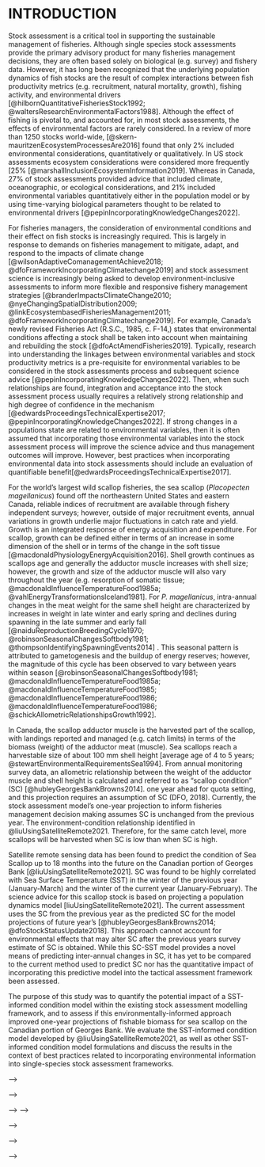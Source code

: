 # INTRODUCTION {#ref-intro}

Stock assessment is a critical tool in supporting the sustainable management of fisheries. Although single species stock assessments provide the primary advisory product for many fisheries management decisions, they are often based solely on biological (e.g. survey) and fishery data. However, it has long been recognized that the underlying population dynamics of fish stocks are the result of complex interactions between fish productivity metrics (e.g. recruitment, natural mortality, growth), fishing activity, and environmental drivers [@hilbornQuantitativeFisheriesStock1992; @waltersResearchEnvironmentalFactors1988]. Although the effect of fishing is pivotal to, and accounted for, in most stock assessments, the effects of environmental factors are rarely considered. In a review of more than 1250 stocks world-wide, [@skern-mauritzenEcosystemProcessesAre2016] found that only 2% included environmental considerations, quantitatively or qualitatively. In US stock assessments ecosystem considerations were considered more frequently [25% [@marshallInclusionEcosystemInformation2019]. Whereas in Canada, 27% of stock assessments provided advice that included climate, oceanographic, or ecological considerations, and 21% included environmental variables quantitatively either in the population model or by using time-varying biological parameters thought to be related to environmental drivers [@pepinIncorporatingKnowledgeChanges2022].

For fisheries managers, the consideration of environmental conditions and their effect on fish stocks is increasingly required. This is largely in response to demands on fisheries management to mitigate, adapt, and respond to the impacts of climate change [@wilsonAdaptiveComanagementAchieve2018; @dfoFrameworkIncorporatingClimatechange2019] and stock assessment science is increasingly being asked to develop environment-inclusive assessments to inform more flexible and responsive fishery management strategies [@branderImpactsClimateChange2010; @nyeChangingSpatialDistribution2009; @linkEcosystembasedFisheriesManagement2011; @dfoFrameworkIncorporatingClimatechange2019]. For example, Canada’s newly revised Fisheries Act (R.S.C., 1985, c. F-14,) states that environmental conditions affecting a stock shall be taken into account when maintaining and rebuilding the stock [@dfoActAmendFisheries2019]. Typically, research into understanding the linkages between environmental variables and stock productivity metrics is a pre-requisite for environmental variables to be considered in the stock assessments process and subsequent science advice [@pepinIncorporatingKnowledgeChanges2022]. Then, when such relationships are found, integration and acceptance into the stock assessment process usually requires a relatively strong relationship and high degree of confidence in the mechanism [@edwardsProceedingsTechnicalExpertise2017; @pepinIncorporatingKnowledgeChanges2022]. If strong changes in a populations state are related to environmental variables, then it is often assumed that incorporating those environmental variables into the stock assessment process will improve the science advice and thus management outcomes will improve. However, best practices when incorporating environmental data into stock assessments should include an evaluation of quantifiable benefit[@edwardsProceedingsTechnicalExpertise2017]. 

For the world’s largest wild scallop fisheries, the sea scallop (*Placopecten magellanicus*) found off the northeastern United States and eastern Canada, reliable indices of recruitment are available through fishery independent surveys; however, outside of major recruitment events, annual variations in growth underlie major fluctuations in catch rate and yield. Growth is an integrated response of energy acquisition and expenditure. For scallop, growth can be defined either in terms of an increase in some dimension of the shell or in terms of the change in the soft tissue [@macdonaldPhysiologyEnergyAcquisition2016]. Shell growth continues as scallops age and generally the adductor muscle increases with shell size; however, the growth and size of the adductor muscle will also vary throughout the year (e.g. resorption of somatic tissue; @macdonaldInfluenceTemperatureFood1985a; @vahlEnergyTransformationsIceland1981]. For *P. magellanicus*, intra-annual changes in the meat weight for the same shell height are characterized by increases in weight in late winter and early spring and declines during spawning in the late summer and early fall [@naiduReproductionBreedingCycle1970; @robinsonSeasonalChangesSoftbody1981; @thompsonIdentifyingSpawningEvents2014] . This seasonal pattern is attributed to gametogenesis and the buildup of energy reserves; however, the magnitude of this cycle has been observed to vary between years within season [@robinsonSeasonalChangesSoftbody1981; @macdonaldInfluenceTemperatureFood1985a; @macdonaldInfluenceTemperatureFood1985; @macdonaldInfluenceTemperatureFood1986; @macdonaldInfluenceTemperatureFood1986; @schickAllometricRelationshipsGrowth1992].

In Canada, the scallop adductor muscle is the harvested part of the scallop, with landings reported and managed (e.g. catch limits) in terms of the biomass (weight) of the adductor meat (muscle). Sea scallops reach a harvestable size of about 100 mm shell height [average age of 4 to 5 years; @stewartEnvironmentalRequirementsSea1994]. From annual monitoring survey data, an allometric relationship between the weight of the adductor muscle and shell height is calculated and referred to as “scallop condition” (SC) [@hubleyGeorgesBankBrowns2014]. one year ahead for quota setting, and this projection requires an assumption of SC (DFO, 2018). Currently, the stock assessment model’s one-year projection to inform fisheries management decision making assumes SC is unchanged from the previous year. The environment-condition relationship identified in @liuUsingSatelliteRemote2021. Therefore, for the same catch level, more scallops will be harvested when SC is low than when SC is high.

Satellite remote sensing data has been found to predict the condition of Sea Scallop up to 18 months into the future on the Canadian portion of Georges Bank [@liuUsingSatelliteRemote2021]. SC was found to be highly correlated with Sea Surface Temperature (SST) in the winter of the previous year (January-March) and the winter of the current year (January-February).   The science advice for this scallop stock is based on projecting a population dynamics model [liuUsingSatelliteRemote2021]. The current assessment uses the SC from the previous year as the predicted SC for the model projections of future year's [@hubleyGeorgesBankBrowns2014; @dfoStockStatusUpdate2018]. This approach cannot account for environmental effects that may alter SC after the previous years survey estimate of SC is obtained. While this SC-SST model provides a novel means of predicting inter-annual changes in SC, it has yet to be compared to the current method used to predict SC nor has the quantitative impact of incorporating this predictive model into the tactical assessment framework been assessed. 

<!-- Alternatively, a methodology that incorporates environmental effects could result in improved predictions of SC and in turn lead to more accurate biomass projections and science advice.  -->

The purpose of this study was to quantify the potential impact of a SST-informed condition model within the existing stock assessment modelling framework, and to assess if this environmentally-informed approach improved one-year projections of fishable biomass for sea scallop on the Canadian portion of Georges Bank. We evaluate the SST-informed condition model developed by @liuUsingSatelliteRemote2021, as well as other SST-informed condition model formulations and discuss the results in the context of best practices related to incorporating environmental information into single-species stock assessment frameworks. 

<!-- There is an urgent need to sustainably manage fish stocks due to pressures from over-fishing, pollution, habitat destruction, and climate change [@faoStateWorldFisheries2018]. While it is well known that oceanographic conditions influence natural fluctuations in fish stocks, disentangling environmental variability from fishing effects remains challenging, often due to non-stationarity, non-linearity, and a lack of scientific resources to characterize the complex dynamics [@myersWhenEnvironmentRecruitment1998; @skern-mauritzenEcosystemProcessesAre2016]. For this reason stock assessment methods historically account for only the effects of population demographics and fishing while ignoring environmental effects outright [@skern-mauritzenEcosystemProcessesAre2016]. The integration of environmental data directly into traditional stock assessment models remains the exception [@cadrinStockAssessmentMethods2015].  -->

<!-- Part of the challenge is to overcome the difficulties associated with the short-term, *tactical* nature of the stock assessment process which typically requires predictions between 1-5 years in the future (they are the weather-people of Fisheries Science). Incorporation of environmental data within a tactical process requires the development of an environmental relationship that has a predictable impact on the assessment (e.g. CITE). In contrast, many fisheries scientists developing environmental relationships tend to focus on a long-term *strategic* perspective that attempts to understand the dynamics of populations, communities, and ecosystems at decadal or longer time frames (e.g. CITE). Identifying and utilizing environmental relationships from a strategic perspective has proven easier to achieve than from a tactical perspective (CITE).  In large part this is due to the differing objectives of the two perspectives, strategic objectives tend to be broader in nature (e.g. impacts of directed temperature change on ecosystem dynamics), whereas tactical objectives are more narrow, sensitive, and specific (e.g. setting a quota for a fishery using a biomass prediction for next year). While it is widely recognized that improved understanding of the influence of environmental variability on fish population dynamics could improve science advice within an ecosystem context and help operationalize an ecosystem approach to fisheries management (EAFM; CITE STUFF), this must be done with the tactical objectives in mind. -->

<!-- From a fisheries management perspective environmental considerations are increasingly required as part of the provision of tactical science advice. This is largely in response to demands on fisheries management to mitigate, adapt, and respond to the impacts of climate change [@wilsonAdaptiveComanagementAchieve2018; @dfoActAmendFisheries2019]. Fisheries management decisions often include setting removals limits in terms of biomass. However, these decisions are complicated by fluctuations in stock size due to variability in productivity parameters such as recruitment, growth, condition, and survival, all of which are influenced by the environment. -->

<!-- These environment-productivity relationships have been of interest to fisheries scientists throughout the history of the field [Other old stuff? @bevertonDynamicsExploitedFish1957;@rickerStockRecruitment1954]. The relationship between the environment and recruitment was one of the first, and is one of the more common, environmental relationships that has been explored [CITE]. However the development of long-term predictable relationships between recruitment and environmental conditions has been challenging and has limited the incorporation of these relationships into tactical assessment processes [@myersWhenEnvironmentRecruitment1998]. The influence of environmental factors on natural mortality has also been the focus of a great deal of research [CITE SOME STUFF]. The incorporation of these natural mortality-environmental relationships has been achieved by allowing natural mortality to vary over time within an assessment model [@swainExtremeIncreasesNatural2015]. In part, this method has been successfully incorporated into tactical decision making because the environmental driver was both well measured and the fluctuations from year to year were relatively predictable [@swainExtremeIncreasesNatural2015]. Additionally, the flexibility of the modelling framework allows the productivity parameter to track the known environmental change without an explicit link between the two [@swainExtremeIncreasesNatural2015]. -->

<!-- Finally, there is a long history of research exploring the relationship between environmental factors and individual growth and condition [@macdonaldInfluenceTemperatureFood1985a; @ratzVariationFishCondition2003a; @daufresneGlobalWarmingBenefits2009; @baudronWarmingTemperaturesSmaller2014; @ahtiSizeDoesMatter2020]. At a broad scale it has been suggested that fish tend to grow to larger sizes at high latitudes (Bergmanns rule; bergmannUeberVerhaltnissederWarmeokonomie1847; rayApplicationBergmannAllen1960], although there is also evidence that fishing and local environmental factors lead to these patterns breaking down [@fisherBreakingBergmannRule2010; @belkBergmannRuleEctotherms2002].  Some of the local environmental factors that influence individual growth within a stock include temperature [@neuheimerGrowingDegreedayFish2007], food availability [@niciezaGrowthCompensationJuvenile1997], and pH [@cattanoLivingHighCO22018]. Similarly, fish condition [average individual weight at a given size, e.g. Fulton's K, @nashOriginFultonCondition2006] has been related to numerous environmental variables including the timing of the onset and duration of the spring bloom [@reedResponseScotianShelf2019], temperature [@brossetInfluenceEnvironmentalVariability2015], and food limitations [@geissingerFoodInitialSize2021; @malzahnNutrientLimitationPrimary2007].  Despite these well known environmental effects, the impact of the environment on individual growth and condition is typically excluded from quantitative models developed for tactical decision making processes, likely due the lack of predictability of these relationships in future years. -->

<!-- On the Canadian portion of Georges Bank (GB) satellite remote sensing data has been found to predict the condition of Sea Scallop (*Placotpecten magellanicus*) up to 18 months into the future [@liuUsingSatelliteRemote2021]. Scallop condition (SC; the meat weight of a scallop with a shell height of 100 mm) was found to be highly correlated to the additive effect of Sea Surface Temperature (SST) in the winter of the previous year (January-March) and the winter of the current year (January-February). In the stock assessment of this scallop stock, the SC prediction for a given year is used to convert population abundance estimates to population biomass and is required to project the biomass of the stock into future years.  Thus, the environment-condition relationship identified in @liuUsingSatelliteRemote2021 can be *tactically* incorporated into the assessment for this stock [@hubleyGeorgesBankBrowns2014; @dfoStockStatusUpdate2018]. The current assessment uses the SC from the previous year as the predicted SC for the model projections of future year's [@hubleyGeorgesBankBrowns2014; @dfoStockStatusUpdate2018]. This approach cannot account for environmental effects that may alter SC after the previous years survey estimate of SC is obtained. While this SC-SST model provides a novel means of predicting inter-annual changes in SC, it has yet to be compared to the current method used to predict SC nor has the quantitative impact of incorporating this predictive model into the tactical assessment framework been assessed.  -->

<!-- <!-- Alternatively, a methodology that incorporates environmental effects could result in improved predictions of SC and in turn lead to more accurate biomass projections and science advice.  --> -->

<!-- The primary purpose of this study was to determine whether utilizing the predictive SC-SST model developed by @liuUsingSatelliteRemote2021 within the existing stock assessment modelling framework reduces the uncertainty of the tactical science advice for sea scallop on the Canadian portion of GB. Our objectives were to a) compare the predictive ability of the SC-SST models to the existing method used to predict SC for the stock assessment, b) quantify the difference between the biomass predictions and the realized biomass, and (c) discuss suggested best practices when undertaking research to incorporate environmental information into existing tactical science advice frameworks. -->

<!-- <!-- Many relationships between environmental conditions and some metric of productivity (recruitment, growth, natural mortality) have been identified (CITATIONS). Unfortunately, incorporation of these relationships into the science advice for fisheries management advice has often proven challenging. The relationships observed often change over time, or break down completely, making it challenging to use for science advice (CITATIONS). In other circumstances the environment-productivity relationship may not be relevant to the stock assessment framework itself, for example, identifying a relationship between larval survival and temperature, while ecologically of interest, will have little impact on the stock assessment if an index of juvenile recruitment is available and used in the provision of science advice.  Another challenge is the availability of the necessary data, science advice is often required on a regular schedule,  but if the environmental data necessary to inform the stock assessment isn't available until after the science advice is provided what's the point. --> -->


<!-- <!-- *NOW EXPAND THIS SECTION TO BE ABOUT FISH CONDITION...Expand on fish condition and how better knowledge of fish condition will lead to better estimates of biomass* --> -->
<!-- <!-- *Now talk about using environmental information to estimate condition. Point to papers using Oceanographic data (if they exist) and other useful environment-condition papers I find. End by pointing to our SRS paper* --> -->

<!-- <!-- Growth is an integrated response of energy acquisition and expenditure. For scallop, growth can be defined either in terms of an increase in some dimension of the shell or in terms of the change in the soft tissue [@macdonaldPhysiologyEnergyAcquisition2016]. Shell growth continues as scallops age and generally the adductor muscle increases with shell size; however, the growth and size of the adductor muscle will also vary throughout the year [e.g. resorption of somatic tissue: @vahlEnergyTransformationsIceland1981; @macdonaldInfluenceTemperatureFood1985]. For *P. magellanicus*, intra-annual changes in the meat weight for the same shell height are characterized by increases in weight in late winter and early spring and declines during spawning in the late summer and early fall [@naiduReproductionBreedingCycle1970; @robinsonSeasonalChangesSoftbody1981; @thompsonIdentifyingSpawningEvents2014]. This seasonal pattern is attributed to gametogenesis and the buildup of energy reserves; however, the magnitude of this cycle has been observed to vary between years within season [@robinsonSeasonalChangesSoftbody1981; @macdonaldInfluenceTemperatureFood1985; @macdonaldInfluenceTemperatureFood1985a; @macdonaldInfluenceTemperatureFood1986;@macdonaldInfluenceTemperatureFood1987; @schickAllometricRelationshipsGrowth1992a]. --> -->


<!-- <!-- Inter-annual differences in the weight of the adductor muscle (i.e. meat weight) for the same shell height are likely due to environmental conditions. When seasonal patterns are controlled for, spatial and depth differences in meat weight for a given shell size are often observed; with larger meats found at shallow water depths where temperature and food availability are often more favorable [@macdonaldInfluenceTemperatureFood1985; @macdonaldInfluenceTemperatureFood1986; @macdonaldInfluenceTemperatureFood1987; @schickAllometricRelationshipsGrowth1992a]. In sea scallops, food ration, consisting of suspended detrital material and phytoplankton, is a major factor in the regulation of growth and production [@cranfordParticleClearanceAbsorption1990; @shumwayFoodResourcesRelated1987; @macdonaldPhysiologyEnergyAcquisition2016]. Whereas temperature is positively correlated with metabolic rate, as measured by the rate of oxygen consumption [@shumwaySeasonalChangesOxygen1988; @macdonaldPhysiologyEnergyAcquisition2016]. There are also predictable seasonal changes in meat weight; for example, on Georges Bank the meat weight increases in the late winter and early spring, likely due to increased food availability, and declines in late summer and early fall due to the energetic demands of spawning [@thompsonIdentifyingSpawningEvents2014]. --> -->

<!-- <!-- The relationship between meat weight and shell height is usually defined using an allometric model [@laiLinearMixedeffectsModels2004; @hennenShellHeightToWeightRelationships2012; @sarroSpatialTemporalVariation2009] and in Canada’s Maritimes Region an allometric relationship is used to determine the meat weight of a 100 mm shell height scallop – hereafter referred to as Scallop Condition (SC). This index is used to track inter-annual change in meat condition and yearly fluctuations in SC have been observed to be as great as 30% [@hubleyGeorgesBankBrowns2014; @nasmithScallopProductionAreas2016; @sameotoScallopFishingArea2015].  --> -->